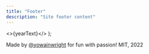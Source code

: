 ```yaml
---
title: "Footer"
description: "Site footer content"
---
```

  <>{yearText}</>
);

<section>

Made by [@yowainwright](https://github.com/yowainwright) for fun with passion! MIT, 2022<Year />

</section>
